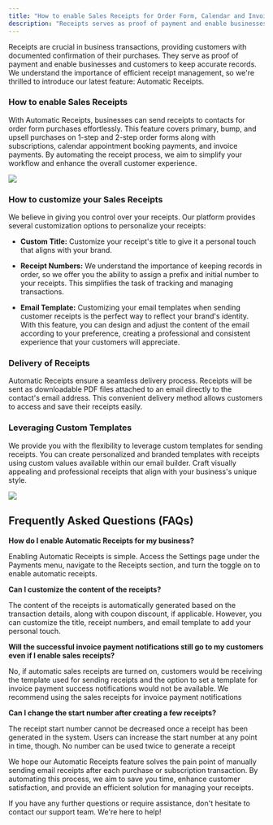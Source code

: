 ```yaml
---
title: "How to enable Sales Receipts for Order Form, Calendar and Invoice payments"
description: "Receipts serves as proof of payment and enable businesses and customers to keep accurate records."
---
```


Receipts are crucial in business transactions, providing customers with documented confirmation of their purchases. They serve as proof of payment and enable businesses and customers to keep accurate records. We understand the importance of efficient receipt management, so we're thrilled to introduce our latest feature: Automatic Receipts.

### How to enable Sales Receipts

With Automatic Receipts, businesses can send receipts to contacts for order form purchases effortlessly. This feature covers primary, bump, and upsell purchases on  1-step  and  2-step order forms along with subscriptions, calendar appointment booking payments, and invoice payments. By automating the receipt process, we aim to simplify your workflow and enhance the overall customer experience.

![](https://s3.amazonaws.com/cdn.freshdesk.com/data/helpdesk/attachments/production/155001928761/original/4w9wJHJTDuaiCHFEv_ZSWgZ_Yil6Ha-0YQ.gif?1687959346)

### How to customize your Sales Receipts

We believe in giving you control over your receipts. Our platform provides several customization options to personalize your receipts:

-   **Custom Title:** Customize your receipt's title to give it a personal touch that aligns with your brand.        
    
-   **Receipt Numbers:** We understand the importance of keeping records in order, so we offer you the ability to assign a prefix and initial number to your receipts. This simplifies the task of tracking and managing transactions.       
    
-   **Email Template:** Customizing your email templates when sending customer receipts is the perfect way to reflect your brand's identity. With this feature, you can design and adjust the content of the email according to your preference, creating a professional and consistent experience that your customers will appreciate.

### Delivery of Receipts
Automatic Receipts ensure a seamless delivery process. Receipts will be sent as downloadable PDF files attached to an email directly to the contact's email address. This convenient delivery method allows customers to access and save their receipts easily.

### Leveraging Custom Templates

We provide you with the flexibility to leverage custom templates for sending receipts. You can create personalized and branded templates with receipts using custom values available within our email builder. Craft visually appealing and professional receipts that align with your business's unique style.

![](https://s3.amazonaws.com/cdn.freshdesk.com/data/helpdesk/attachments/production/155001991652/original/LG7ZoT6jsGbBQfD0pxUcfU_5IHLlq_uO0Q.png?1688055235)


## Frequently Asked Questions (FAQs)

**How do I enable Automatic Receipts for my business?**

Enabling Automatic Receipts is simple. Access the Settings page under the Payments menu, navigate to the Receipts section, and turn the toggle on to enable automatic receipts.

**Can I customize the content of the receipts?**

The content of the receipts is automatically generated based on the transaction details, along with coupon discount, if applicable. However, you can customize the title, receipt numbers, and email template to add your personal touch.

**Will the successful invoice payment notifications still go to my customers even if I enable sales receipts?**

No, if automatic sales receipts are turned on, customers would be receiving the template used for sending receipts and the option to set a template for invoice payment success notifications would not be available. We recommend using the sales receipts for invoice payment notifications

**Can I change the start number after creating a few receipts?**

The receipt start number cannot be decreased once a receipt has been generated in the system. Users can increase the start number at any point in time, though. No number can be used twice to generate a receipt  

We hope our Automatic Receipts feature solves the pain point of manually sending email receipts after each purchase or subscription transaction. By automating this process, we aim to save you time, enhance customer satisfaction, and provide an efficient solution for managing your receipts.

If you have any further questions or require assistance, don't hesitate to contact our support team. We're here to help!